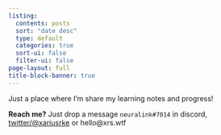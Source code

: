 ```yaml
---
listing:
  contents: posts
  sort: "date desc"
  type: default
  categories: true
  sort-ui: false
  filter-ui: false
page-layout: full
title-block-banner: true
---
```


Just a place where I'm share my learning notes and progress!

**Reach me?** Just drop a message `neuralink#7014` in discord, [twitter/@xariusrke](https://twitter.com/@xariusrke) or hello@xrs.wtf

<br>